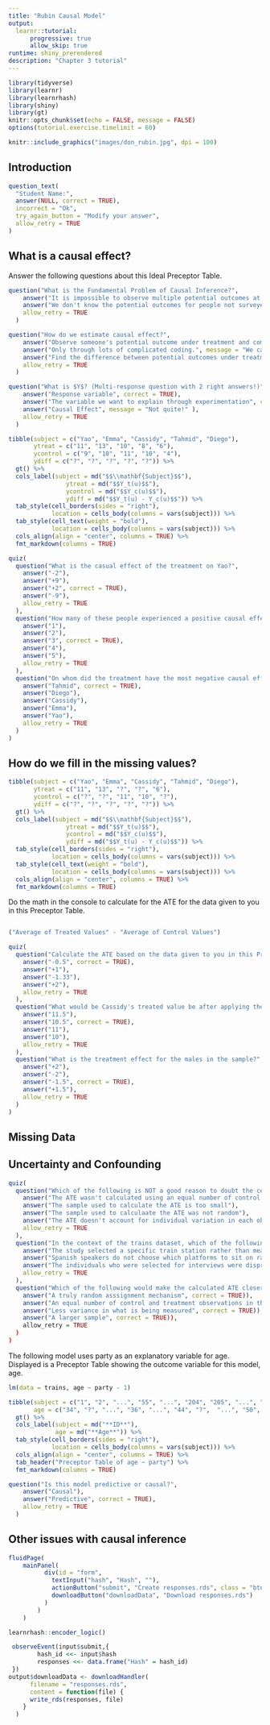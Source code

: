 ```yaml
---
title: "Rubin Causal Model"
output:
  learnr::tutorial:
      progressive: true
      allow_skip: true
runtime: shiny_prerendered
description: "Chapter 3 tutorial"
---
```


```r
library(tidyverse)
library(learnr)
library(learnrhash)
library(shiny)
library(gt)
knitr::opts_chunk$set(echo = FALSE, message = FALSE)
options(tutorial.exercise.timelimit = 60)  
```

```r
knitr::include_graphics("images/don_rubin.jpg", dpi = 100)
```

## Introduction

``` r
question_text(
  "Student Name:",
  answer(NULL, correct = TRUE),
  incorrect = "Ok",
  try_again_button = "Modify your answer",
  allow_retry = TRUE
)
```

## What is a causal effect?

Answer the following questions about this Ideal Preceptor Table.

```r

question("What is the Fundamental Problem of Causal Inference?",
    answer("It is impossible to observe multiple potential outcomes at once.", correct = TRUE, message = "Nice!"),
    answer("We don't know the potential outcomes for people not surveyed.", message = "Close, missing data is at the heart of inference, but this is not the Fundamental Problem of *Causal* Inference."), 
    allow_retry = TRUE
  )

question("How do we estimate causal effect?",
    answer("Observe someone's potential outcome under treatment and compare it to their potential outcome as control.", message = "Remember the Fundamental Problem of Causal Inference is that we cannot *observe* both potential outcomes, but you're on the right track."),
    answer("Only through lots of complicated coding.", message = "We can describe the process of finding the causal effect without any real code!"),
    answer("Find the difference between potential outcomes under treatment and potential outcomes under control.", correct = TRUE),
    allow_retry = TRUE
  )

question("What is $Y$? (Multi-response question with 2 right answers!)", type = "multiple",
    answer("Response variable", correct = TRUE),
    answer("The variable we want to explain through experimentation", correct = TRUE),
    answer("Causal Effect", message = "Not quite!" ),
    allow_retry = TRUE
  )

```

```r

tibble(subject = c("Yao", "Emma", "Cassidy", "Tahmid", "Diego"),
       ytreat = c("11", "13", "10", "8", "6"),
       ycontrol = c("9", "10", "11", "10", "4"),
       ydiff = c("?", "?", "?", "?", "?")) %>%
  gt() %>%
  cols_label(subject = md("$$\\mathbf{Subject}$$"),
                ytreat = md("$$Y_t(u)$$"),
                ycontrol = md("$$Y_c(u)$$"),
                ydiff = md("$$Y_t(u) - Y_c(u)$$")) %>%
  tab_style(cell_borders(sides = "right"),
            location = cells_body(columns = vars(subject))) %>%
  tab_style(cell_text(weight = "bold"),
            location = cells_body(columns = vars(subject))) %>%
  cols_align(align = "center", columns = TRUE) %>%
  fmt_markdown(columns = TRUE)
```

```r
quiz(
  question("What is the casual effect of the treatment on Yao?",
    answer("-2"),
    answer("+9"),
    answer("+2", correct = TRUE),
    answer("-9"),
    allow_retry = TRUE
  ),
  question("How many of these people experienced a positive causal effect?",
    answer("1"),
    answer("2"),
    answer("3", correct = TRUE),
    answer("4"),
    answer("5"),
    allow_retry = TRUE
  ),
  question("On whom did the treatment have the most negative causal effect?",
    answer("Tahmid", correct = TRUE),
    answer("Diego"),
    answer("Cassidy"),
    answer("Emma"),
    answer("Yao"),
    allow_retry = TRUE
  )
)

```

## How do we fill in the missing values?

```r

tibble(subject = c("Yao", "Emma", "Cassidy", "Tahmid", "Diego"),
       ytreat = c("11", "13", "?", "?", "6"),
       ycontrol = c("?", "?", "11", "10", "?"),
       ydiff = c("?", "?", "?", "?", "?")) %>%
  gt() %>%
  cols_label(subject = md("$$\\mathbf{Subject}$$"),
                ytreat = md("$$Y_t(u)$$"),
                ycontrol = md("$$Y_c(u)$$"),
                ydiff = md("$$Y_t(u) - Y_c(u)$$")) %>%
  tab_style(cell_borders(sides = "right"),
            location = cells_body(columns = vars(subject))) %>%
  tab_style(cell_text(weight = "bold"),
            location = cells_body(columns = vars(subject))) %>%
  cols_align(align = "center", columns = TRUE) %>%
  fmt_markdown(columns = TRUE)
```

Do the math in the console to calculate for the ATE for the data given to you in this Preceptor Table.
```r

```

```r
("Average of Treated Values" - "Average of Control Values")
```

```r

quiz(
  question("Calculate the ATE based on the data given to you in this Preceptor Table.",
    answer("-0.5", correct = TRUE),
    answer("+1"),
    answer("-1.33"),
    answer("+2"),
    allow_retry = TRUE
  ),
  question("What would be Cassidy's treated value be after applying the ATE?",
    answer("11.5"),
    answer("10.5", correct = TRUE),
    answer("11"),
    answer("10"),
    allow_retry = TRUE
  ),
  question("What is the treatment effect for the males in the sample?",
    answer("+2"),
    answer("-2"),
    answer("-1.5", correct = TRUE),
    answer("+1.5"),
    allow_retry = TRUE
  )
)

```

## Missing Data

## Uncertainty and Confounding

```r

quiz(
  question("Which of the following is NOT a good reason to doubt the certainty of your ATE?",
    answer("The ATE wasn't calculated using an equal number of control and treatment observations", correct = TRUE),
    answer("The sample used to calculate the ATE is too small"),
    answer("The sample used to calculaate the ATE was not random"),
    answer("The ATE doesn't account for individual variation in each observation"),
    allow_retry = TRUE
  ),
  question("In the context of the trains dataset, which of the following describes selection bias, a key problem to avoid when establishing an assignment mechanism?",
    answer("The study selected a specific train station rather than measuring the effect across many"),
    answer("Spanish speakers do not choose which platforms to sit on randomly despite the assignment mechanism assuming so", correct = TRUE),
    answer("The individuals who were selected for interviews were disproportionately non-Spanish speakers.")
    allow_retry = TRUE
  ),
  question("Which of the following would make the calculated ATE closer to the true ATE of a sample? (Select all that apply)",
    answer("A truly random asssignment mechanism", correct = TRUE)),
    answer("An equal number of control and treatment observations in the sample"),
    answer("Less variance in what is being measured", correct = TRUE)),
    answer("A larger sample", correct = TRUE)),
    allow_retry = TRUE
  )
)

```

The following model uses party as an explanatory variable for age. Displayed is a Preceptor Table showing the outcome variable for this model, age. 

```r

lm(data = trains, age ~ party - 1)

tibble(subject = c("1", "2", "...", "55", "...", "204", "205", "...", "1,627", "...", "N"),
       age = c("34", "?", "...", "36", "...", "44", "?",  "...", "50", "...", "?")) %>%
  gt() %>%
  cols_label(subject = md("**ID**"),
             age = md("**Age**")) %>%
  tab_style(cell_borders(sides = "right"),
            location = cells_body(columns = vars(subject))) %>%
  cols_align(align = "center", columns = TRUE) %>%
  tab_header("Preceptor Table of age ~ party") %>%
  fmt_markdown(columns = TRUE)

```

```r

question("Is this model predictive or causal?",
    answer("Causal"),
    answer("Predictive", correct = TRUE),
    allow_retry = TRUE
  )

```

## Other issues with causal inference

```r
fluidPage(
    mainPanel(
          div(id = "form",
            textInput("hash", "Hash", ""),
            actionButton("submit", "Create responses.rds", class = "btn-primary"),
            downloadButton("downloadData", "Download responses.rds")
          )
        )
    )
```

```r

learnrhash::encoder_logic()

 observeEvent(input$submit,{
        hash_id <<- input$hash
        responses <<- data.frame("Hash" = hash_id)
 })
output$downloadData <- downloadHandler(
      filename = "responses.rds",
      content = function(file) {
      write_rds(responses, file)
    }
  )
```

